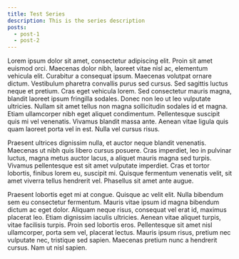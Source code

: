 ```yaml
---
title: Test Series
description: This is the series description
posts:
  - post-1
  - post-2
---
```


Lorem ipsum dolor sit amet, consectetur adipiscing elit. Proin sit amet euismod orci. Maecenas dolor nibh, laoreet vitae nisl ac, elementum vehicula elit. Curabitur a consequat ipsum. Maecenas volutpat ornare dictum. Vestibulum pharetra convallis purus sed cursus. Sed sagittis luctus neque et pretium. Cras eget vehicula lorem. Sed consectetur mauris magna, blandit laoreet ipsum fringilla sodales. Donec non leo ut leo vulputate ultricies. Nullam sit amet tellus non magna sollicitudin sodales id et magna. Etiam ullamcorper nibh eget aliquet condimentum. Pellentesque suscipit quis mi vel venenatis. Vivamus blandit massa ante. Aenean vitae ligula quis quam laoreet porta vel in est. Nulla vel cursus risus.

Praesent ultrices dignissim nulla, et auctor neque blandit venenatis. Maecenas ut nibh quis libero cursus posuere. Cras imperdiet, leo in pulvinar luctus, magna metus auctor lacus, a aliquet mauris magna sed turpis. Vivamus pellentesque est sit amet vulputate imperdiet. Cras et tortor lobortis, finibus lorem eu, suscipit mi. Quisque fermentum venenatis velit, sit amet viverra tellus hendrerit vel. Phasellus sit amet ante augue.

Praesent lobortis eget mi at congue. Quisque ac velit elit. Nulla bibendum sem eu consectetur fermentum. Mauris vitae ipsum id magna bibendum dictum ac eget dolor. Aliquam neque risus, consequat vel erat id, maximus placerat leo. Etiam dignissim iaculis ultricies. Aenean vitae aliquet turpis, vitae facilisis turpis. Proin sed lobortis eros. Pellentesque sit amet nisl ullamcorper, porta sem vel, placerat lectus. Mauris ipsum risus, pretium nec vulputate nec, tristique sed sapien. Maecenas pretium nunc a hendrerit cursus. Nam ut nisl sapien.
